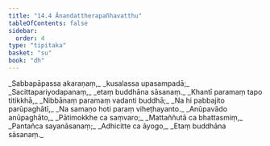 ```yaml
---
title: "14.4 Ānandattherapañhavatthu"
tableOfContents: false
sidebar:
  order: 4
type: "tipitaka"
basket: "su"
book: "dh"
---
```



<DynamicBreadcrumb />

<Division number="183" book="dh">

<Paragraph number="197" type="verses" book="dh">
_Sabbapāpassa akaraṇaṃ,_  
_kusalassa upasampadā;_  
_Sacittapariyodapanaṃ,_  
_etaṃ buddhāna sāsanaṃ._  

</Paragraph>

</Division>
<Division number="184" book="dh">

<Paragraph number="198" type="verses" book="dh">
_Khantī paramaṃ tapo titikkhā,_  
_Nibbānaṃ paramaṃ vadanti buddhā;_  
_Na hi pabbajito parūpaghātī,_  
_Na samaṇo hoti paraṃ viheṭhayanto._  

</Paragraph>

</Division>
<Division number="185" book="dh">

<Paragraph number="199" type="verses" book="dh">
_Anūpavādo anūpaghāto,_  
_Pātimokkhe ca saṃvaro;_  
_Mattaññutā ca bhattasmiṃ,_  
_Pantañca sayanāsanaṃ;_  
_Adhicitte ca āyogo,_  
_Etaṃ buddhāna sāsanaṃ._
</Paragraph>
</Division>